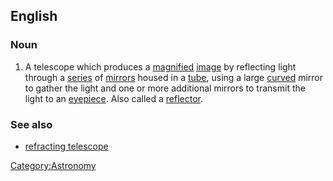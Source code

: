 ==English==

===Noun===
{{wikipedia}}
{{en-noun|sg=[[reflecting]] [[telescope]]}}

# A telescope which produces a [[magnify|magnified]] [[image]] by reflecting light through a [[series]] of [[mirror]]s housed in a [[tube]], using a large [[curved]] mirror to gather the light and one or more additional mirrors to transmit the light to an [[eyepiece]]. Also called a [[reflector]].

===See also===
*[[refracting telescope]]

[[Category:Astronomy]]